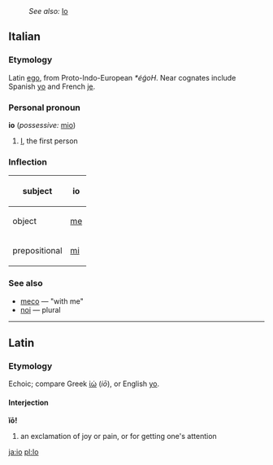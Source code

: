 :''See also:'' [[Io]]
==Italian==
===Etymology===
Latin [[ego]], from Proto-Indo-European ''*éǵoH''.  Near cognates include Spanish [[yo]] and French [[je]].

===Personal pronoun===
'''io''' (''possessive:'' [[mio]])
# [[I]], the first person

===Inflection===
{| cellpadding=5
! subject
| io
|-
! object
| [[me]]
|-
! prepositional
| [[mi]]
|}

===See also===
*[[meco]] — "with me"
*[[noi]] — plural
----

==Latin==
===Etymology===
Echoic; compare Greek [[ἰώ]] (''iō''), or English [[yo]].

====Interjection====
'''ĭō!'''
# an exclamation of joy or pain, or for getting one's attention

[[ja:io]]
[[pl:Io]]